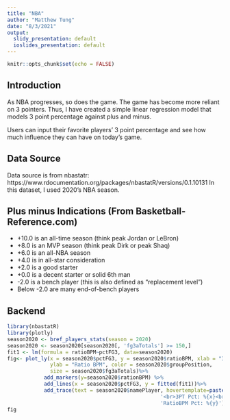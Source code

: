 ```yaml
---
title: "NBA"
author: "Matthew Tung"
date: "8/3/2021"
output:
  slidy_presentation: default
  ioslides_presentation: default
---
```


```r
knitr::opts_chunk$set(echo = FALSE)
```


## Introduction
As NBA progresses, so does the game. The game has become more reliant on 3 pointers. Thus, I have created a simple linear regression model that models 3 point percentage against plus and minus. 

Users can input their favorite players' 3 point percentage and see how much influence they can have on today's game.

## Data Source

Data source is from nbastatr: https://www.rdocumentation.org/packages/nbastatR/versions/0.1.10131
In this dataset, I used 2020's NBA season. 

## Plus minus Indications (From Basketball-Reference.com)

- +10.0 is an all-time season (think peak Jordan or LeBron)
- +8.0 is an MVP season (think peak Dirk or peak Shaq)
- +6.0 is an all-NBA season
- +4.0 is in all-star consideration
- +2.0 is a good starter
- +0.0 is a decent starter or solid 6th man
- -2.0 is a bench player (this is also defined as "replacement level")
- Below -2.0 are many end-of-bench players

## Backend

```r
library(nbastatR)
library(plotly)
season2020 <- bref_players_stats(season = 2020)
season2020 <- season2020[season2020[, 'fg3aTotals'] >= 150,]
fit1 <- lm(formula = ratioBPM~pctFG3, data=season2020)
fig<- plot_ly(x = season2020$pctFG3, y = season2020$ratioBPM, xlab = "3Pt Percentage", 
              ylab = "Ratio BPM", color = season2020$groupPosition, 
              size = season2020$fg3aTotals)%>%
            add_markers(y=season2020$rationBPM) %>%
            add_lines(x = season2020$pctFG3, y = fitted(fit1))%>%
            add_trace(text = season2020$namePlayer, hovertemplate=paste('Player: %{text}', 
                                                  '<br>3PT Pct: %{x}<br>', 
                                                  'RatioBPM Pct: %{y}'))
fig
```

